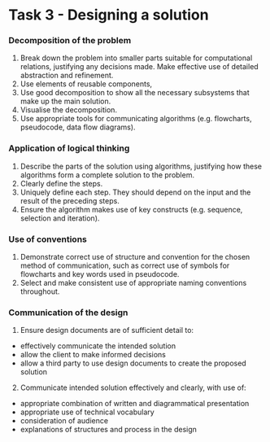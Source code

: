 # Task 3 - Designing a solution

### Decomposition of the problem
1. Break down the problem into smaller parts suitable for computational relations, justifying any decisions made. Make effective use of detailed abstraction and refinement.
2. Use elements of reusable components,
3. Use good decomposition to show all the necessary subsystems that make up the main solution.
4. Visualise the decomposition.
5. Use appropriate tools for communicating algorithms (e.g. flowcharts, pseudocode, data flow diagrams).

### Application of logical thinking
1. Describe the parts of the solution using algorithms, justifying how these algorithms form a complete solution to the problem.
2. Clearly define the steps.
3. Uniquely define each step. They should depend on the input and the result of the preceding steps.
4. Ensure the algorithm makes use of key constructs (e.g. sequence, selection and iteration).

### Use of conventions
1. Demonstrate correct use of structure and convention for the chosen method of communication, such as correct use of symbols for flowcharts and key words used in pseudocode.
2. Select and make consistent use of appropriate naming conventions throughout.

### Communication of the design
1. Ensure design documents are of sufficient detail to:
  - effectively communicate the intended solution
  - allow the client to make informed decisions
  - allow a third party to use design documents to create the proposed solution
2. Communicate intended solution effectively and clearly, with use of:
  - appropriate combination of written and diagrammatical presentation
  - appropriate use of technical vocabulary
  - consideration of audience
  - explanations of structures and process in the design
